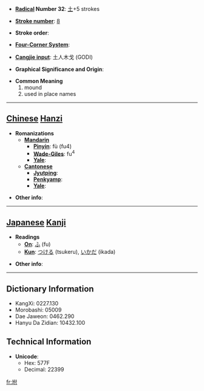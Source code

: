 * '''[[Wiktionary:Chinese radical index| Radical]] Number 32''': [[Wiktionary:Chinese radical index 土|土]]+5 strokes

* '''[[Wiktionary:Chinese total strokes index|Stroke number]]''': [[Wiktionary:Chinese total strokes index 8|8]]

* '''Stroke order''': 

* '''[[Wiktionary:Chinese four corner index|Four-Corner System]]''': 

* '''[[Wiktionary:Chinese Cangjie index|Cangjie input]]''': 土人木戈 (GODI)

* '''Graphical Significance and Origin''': 

* '''Common Meaning'''
*#mound
*# used in place names


----

== [[Chinese]] [[Hanzi]] ==

* '''Romanizations'''
** '''[[Mandarin]]'''
*** '''[[Pinyin]]''': fù (fu4)
*** '''[[Wade-Giles]]''': fu<sup>4</sup>
*** '''[[Yale]]''': 
** '''[[Cantonese]]'''
*** '''[[Jyutping]]''':
*** '''[[Penkyamp]]''': 
*** '''[[Yale]]''': 

* '''Other info''': 

----

== [[Japanese]] [[Kanji]] ==

* '''Readings'''
** '''[[On]]''': [[ふ]] (fu)
** '''[[Kun]]''': [[つける]] (tsukeru), [[いかだ]] (ikada)

* '''Other info''':  

----

== Dictionary Information ==

* KangXi: 0227.130
* Morobashi: 05009
* Dae Jaweon: 0462.290
* Hanyu Da Zidian: 10432.100

== Technical Information ==

* '''Unicode''':
** Hex: 577F
** Decimal: 22399

[[fr:坿]]